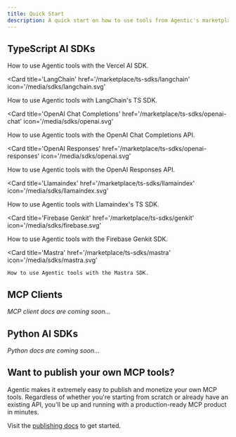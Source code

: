 ```yaml
---
title: Quick Start
description: A quick start on how to use tools from Agentic's marketplace.
---
```


## TypeScript AI SDKs

<Columns cols={2}>
  <Card
    title='Vercel AI SDK'
    href='/marketplace/ts-sdks/ai-sdk'
    icon='/media/sdks/vercel.svg'
  >
    How to use Agentic tools with the Vercel AI SDK.
  </Card>

<Card
  title='LangChain'
  href='/marketplace/ts-sdks/langchain'
  icon='/media/sdks/langchain.svg'
>
  How to use Agentic tools with LangChain's TS SDK.
</Card>

<Card
  title='OpenAI Chat Completions'
  href='/marketplace/ts-sdks/openai-chat'
  icon='/media/sdks/openai.svg'
>
  How to use Agentic tools with the OpenAI Chat Completions API.
</Card>

<Card
  title='OpenAI Responses'
  href='/marketplace/ts-sdks/openai-responses'
  icon='/media/sdks/openai.svg'
>
  How to use Agentic tools with the OpenAI Responses API.
</Card>

<Card
  title='Llamaindex'
  href='/marketplace/ts-sdks/llamaindex'
  icon='/media/sdks/llamaindex.svg'
>
  How to use Agentic tools with Llamaindex's TS SDK.
</Card>

<Card
  title='Firebase Genkit'
  href='/marketplace/ts-sdks/genkit'
  icon='/media/sdks/firebase.svg'
>
  How to use Agentic tools with the Firebase Genkit SDK.
</Card>

  <Card
    title='Mastra'
    href='/marketplace/ts-sdks/mastra'
    icon='/media/sdks/mastra.svg'
  >
    How to use Agentic tools with the Mastra SDK.
  </Card>
</Columns>

## MCP Clients

_MCP client docs are coming soon..._

## Python AI SDKs

_Python docs are coming soon..._

## Want to publish your own MCP tools?

Agentic makes it extremely easy to publish and monetize your own MCP tools. Regardless of whether you're starting from scratch or already have an existing API, you'll be up and running with a production-ready MCP product in minutes.

Visit the [publishing docs](/publishing) to get started.
